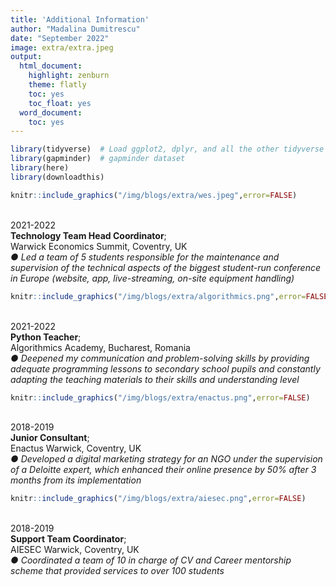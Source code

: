 ```yaml
---
title: 'Additional Information'
author: "Madalina Dumitrescu"
date: "September 2022"
image: extra/extra.jpeg
output:
  html_document:
    highlight: zenburn
    theme: flatly
    toc: yes
    toc_float: yes
  word_document:
    toc: yes
---
```

```r
library(tidyverse)  # Load ggplot2, dplyr, and all the other tidyverse packages
library(gapminder)  # gapminder dataset
library(here)
library(downloadthis)
```

```r
knitr::include_graphics("/img/blogs/extra/wes.jpeg",error=FALSE)
```
<br>
2021-2022 <br>
 **Technology Team Head Coordinator**;<br>
     Warwick Economics Summit, Coventry, UK <br>
     *● Led a team of 5 students responsible for the maintenance and supervision of the technical aspects of the biggest student-run conference in Europe (website, app, live-streaming, on-site equipment handling) * <br>
     
```r
knitr::include_graphics("/img/blogs/extra/algorithmics.png",error=FALSE)
```
<br>
2021-2022 <br>
 **Python Teacher**;<br>
     Algorithmics Academy, Bucharest, Romania <br>
     *● Deepened my communication and problem-solving skills by providing adequate programming lessons to secondary school pupils and constantly adapting the teaching materials to their skills and understanding level* <br>
     
```r
knitr::include_graphics("/img/blogs/extra/enactus.png",error=FALSE)
```
<br>
2018-2019 <br>
 **Junior Consultant**;<br>
    Enactus Warwick, Coventry, UK  <br>
     *● Developed a digital marketing strategy for an NGO under the supervision of a Deloitte expert, which enhanced their online presence by 50% after 3 months from its implementation * <br>
     
```r
knitr::include_graphics("/img/blogs/extra/aiesec.png",error=FALSE)
```
<br>
2018-2019 <br>
 **Support Team Coordinator**;<br>
     AIESEC Warwick, Coventry, UK <br>
     *● Coordinated a team of 10 in charge of CV and Career mentorship scheme that provided services to over 100 students * <br>